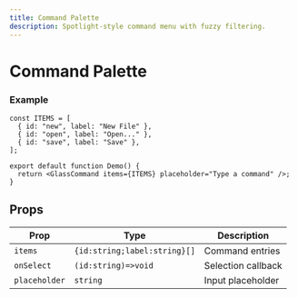 ```yaml
---
title: Command Palette
description: Spotlight-style command menu with fuzzy filtering.
---
```


# Command Palette

### Example

```tsx
const ITEMS = [
  { id: "new", label: "New File" },
  { id: "open", label: "Open..." },
  { id: "save", label: "Save" },
];

export default function Demo() {
  return <GlassCommand items={ITEMS} placeholder="Type a command" />;
}
```

## Props

| Prop          | Type                         | Description        |
| ------------- | ---------------------------- | ------------------ |
| `items`       | `{id:string;label:string}[]` | Command entries    |
| `onSelect`    | `(id:string)=>void`          | Selection callback |
| `placeholder` | `string`                     | Input placeholder  |
